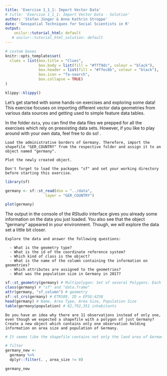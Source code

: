 ```yaml
---
title: 'Exercise 1_1_1: Import Vector Data'
# title: 'Exercise 1_1_1: Import Vector Data - Solution'
author: 'Stefan Jünger & Anne Kathrin Stroppe'
date: 'Geospatial Techniques for Social Scientists in R'
output:
    unilur::tutorial_html: default
   # unilur::tutorial_html_solution: default
---
```


```r
# custom boxes
knitr::opts_template$set(
  clues = list(box.title = "Clues",
               box.body = list(fill = "#fff9dc", colour = "black"),
               box.header = list(fill = "#ffec8b", colour = "black"),
               box.icon = "fa-search",
               box.collapse = TRUE)
)
```

```r
klippy::klippy()
```

Let's get started with some hands-on exercises and exploring some data!
This exercise focuses on importing different vector data geometries from various data sources and getting used to simple feature data tables.

In the folder `data`, you can find the data files we prepped for all the exercises which rely on preexisting data sets. 
However, if you like to play around with your own data, feel free to do so!
. 

```block
Load the administrative borders of Germany. Therefore, import the shapefile "GER_COUNTRY" from the respective folder and assign it to an object named "germany". 

Plot the newly created object.

```

```block
Don't forget to load the packages "sf" and set your working directory before starting this exercise.
```

```r

library(sf)

germany <- sf::st_read(dsn = "../data",
                  layer = "GER_COUNTRY") 

plot(germany)

```

The output in the console of the *RStudio* interface gives you already some information on the data you just loaded. You also see that the object "germany" appeared in your environment.
Though, we will explore the data set a little bit closer.

```block

Explore the data and answer the following questions:

  - What is the geometry type? 
  - What is the id of the coordinate reference system?
  - Which kind of class is the object?
  - What is the name of the column containing the information on geometries?
  - Which attributes are assigned to the geometries?
  - What was the population size in Germany in 2017?

```

```r

sf::st_geometry(germany) # Multipolygon: Set of several Polygons. Each row is a polygon.
class(germany) # "sf" and "data.frame"
attr(germany, "sf_column") # geometry
sf::st_crs(germany) # ETRS89, ID = EPSG:4258
head(germany) # Name, Area Type, Area Size, Population Size
table(germany$population) # 82,792,351 inhabitants


```

```block

Do you have an idea why there are 11 observations instead of only one, even though we expected a shapefile with a polygon of just Germany?
Create a new object which contains only one observation holding information on area size and population of Germany.

```

```r

# It seems like the shapefile contains not only the land area of Germany but also coastal areas and lakes.

# filter 
germany_new <-
  germany %>% 
  dplyr::filter(. , area_size != 0)

germany_new

```
